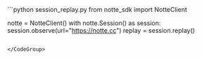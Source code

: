 <CodeGroup>
```python session_replay.py
from notte_sdk import NotteClient

notte = NotteClient()
with notte.Session() as session:
	session.observe(url="https://notte.cc")
	replay = session.replay()
```

</CodeGroup>
